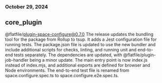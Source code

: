 ### October 29, 2024
## core_plugin

@flatfile/plugin-space-configure@0.7.0
The release updates the bundling tool for the package from Rollup to tsup. It adds a Jest configuration file for running tests. The package.json file is updated to use the new bundler and include additional scripts for checks, linting, and running unit and end-to-end tests separately. The dependencies are updated, with @flatfile/plugin-job-handler being a minor update. The main entry point is now index.js instead of index.mjs, and additional exports are defined for browser and Node environments. The end-to-end test file is renamed from space.configure.spec.ts to space.configure.e2e.spec.ts.